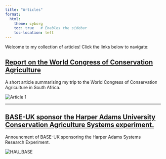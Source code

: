 ```yaml
---
title: "Articles"
format:
  html:
    theme: cyborg
    toc: true   # Enables the sidebar
    toc-location: left
---
```


Welcome to my collection of articles! Click the links below to navigate:

## [Report on the World Congress of Conservation Agriculture](/articles/WCCA.qmd)
<div class="article-item">
  <div>
A short article summarising my trip to the World Congress of Conservation Agriculture in South Africa. 
  </div>
  <img src="images/wcca_poster.jpg" alt="Article 1">
</div>

---

## [BASE-UK sponsor the Harper Adams University Conservation Agriculture Systems experiment. ](/articles/base_uk.qmd)
<div class="article-item">
  <div>
Announcment of BASE-UK sponsoring the Harper Adams Systems Research Experiment. 
  </div>
  <img src="images/HAU_BASE_image.png" alt="HAU_BASE">
</div>





